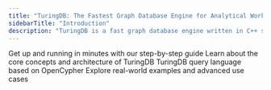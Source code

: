 ```yaml
---
title: "TuringDB: The Fastest Graph Database Engine for Analytical Workloads"
sidebarTitle: "Introduction"
description: "TuringDB is a fast graph database engine written in C++ strongly optimized for analytical and read-intensive workloads."
---
```


<CardGroup cols={2}>
    <Card title="Quickstart" img="images/rocket_80s.png" href="/quickstart">
    Get up and running in minutes with our step-by-step guide
    </Card>
    <Card title="TuringDB Concepts & Architecture" href="/concepts/overview" img="images/library.png" >
    Learn about the core concepts and architecture of TuringDB
    </Card>
    <Card title="Query & Search Language" img="images/query.png" href="/query/cypher_subset">
    TuringDB query language based on OpenCypher
    </Card>
    <Card title="Examples" img="images/examples.png">
    Explore real-world examples and advanced use cases
    </Card>
</CardGroup>

